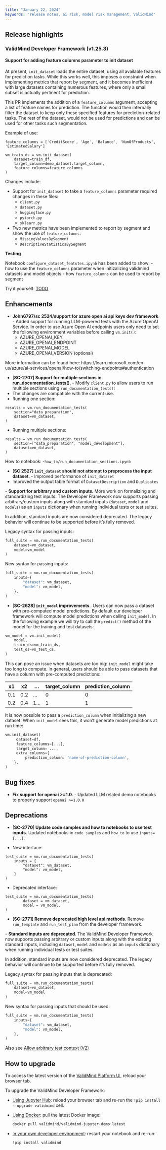 ```yaml
---
title: "January 22, 2024"
keywords: "release notes, ai risk, model risk management, ValidMind"
---
```


## Release highlights

### ValidMind Developer Framework (v1.25.3)

<!---[SC-2438] Support for adding feature columns parameter to init dataset by @juanmleng in [#279](https://github.com/validmind/developer-framework/pull/279)--->
#### Support for adding feature columns parameter to init dataset

At present, `init_dataset` loads the entire dataset, using all available features for prediction tasks. While this works well, this imposes a constraint when implementing metrics that report by segment, and it becomes inefficient with large datasets containing numerous features, where only a small subset is actually pertinent for prediction.

This PR implements the addition of a `feature_columns` argument, accepting a list of feature names for prediction. The function would then internally filter the dataset to keep only these specified features for prediction-related tasks. The rest of the dataset,  would not be used for predictions and can be used for other tasks such segmentation. 

Example of use: 

```
feature_columns = ['CreditScore', 'Age', 'Balance', 'NumOfProducts', 'EstimatedSalary']

vm_train_ds = vm.init_dataset(
    dataset=train_df,
    target_column=demo_dataset.target_column,
    feature_columns=feature_columns
)
```

Changes include:

- Support for `init_dataset` to take a `feature_columns` parameter required changes in these files: 
   - `client.py `
   - `dataset.py`
   - `huggingface.py`
   - `pytorch.py`
   - `sklearn.py`
   
- Two new metrics have been implemented to report by segment and show the use of `feature_columns`: 
   - `MissingValuesBySegment`
   - `DescriptiveStatisticsBySegment`

**Testing**

Notebook `configure_dataset_featutes.ipynb` has been added to show:
- how to use the `feature_columns` parameter when initizalizing validmind datasets and model objects 
- how `feature_columns` can be used to report by segment 

Try it yourself: [TODO]()

## Enhancements

<!---John6797/sc 2524/support for azure open ai api keys dev framework by @johnwalz97 in [#300](https://github.com/validmind/developer-framework/pull/300)--->
- **John6797/sc 2524/support for azure open ai api keys dev framework**. - Added support for running LLM-powered tests with the Azure OpenAI Service. In order to use Azure Open AI endpoints users only need to set the following environment variables before calling `vm.init()`:
  - AZURE_OPENAI_KEY
  - AZURE_OPENAI_ENDPOINT
  - AZURE_OPENAI_MODEL
  - AZURE_OPENAI_VERSION (optional)

More information can be found here: https://learn.microsoft.com/en-us/azure/ai-services/openai/how-to/switching-endpoints#authentication

<!---R package plus corresponding RMarkdown updates for tighter integration by @erichare in [#265](https://github.com/validmind/developer-framework/pull/265)--->
<!---- **R package plus corresponding RMarkdown updates for tighter integration**. Coming soon--->

<!---[SC-2707] Support for multiple sections in run_documentation_tests() by @juanmleng in [#307](https://github.com/validmind/developer-framework/pull/307)--->
- **[SC-2707] Support for multiple sections in run_documentation_tests()**. - Modify `client.py` to allow users to run multiple sections using `run_documentation_tests()`
- The changes are compatible with the current use. 
- Running one section: 
```
results = vm.run_documentation_tests(
    section="data_preparation",
    dataset=vm_dataset,
)
```

- Running multiple sections: 
```
results = vm.run_documentation_tests(
    section=["data_preparation", "model_development"],
    dataset=vm_dataset,
)
```

How to notebook: 
-` how_to/run_documentation_sections.ipynb`

<!---[SC 2527] `init_dataset` should not attempt to preprocess the input dataset by @AnilSorathiya in [#297](https://github.com/validmind/developer-framework/pull/297)--->
- **[SC 2527] `init_dataset` should not attempt to preprocess the input dataset**. - Improved performance of `init_dataset`
- Improved the output table format of `DatasetDescription` and `Duplicates`

<!---feat: [sc-2468] Allow arbitrary test context (V2) by @johnwalz97 in [#312](https://github.com/validmind/developer-framework/pull/312)--->
<span id="arbitrary-test-new">
- **Support for arbitrary and custom inputs**. More work on formalizing and standardizing test inputs. The Developer Framework now supports passing arbitrary/custom inputs along with standard inputs (`dataset`, `model` and `models`) as an `inputs` dictionary when running individual tests or test suites.

In addition, standard inputs are now considered deprecated. The legacy behavior will continue to be supported before it's fully removed.

Legacy syntax for passing inputs:

```python
full_suite = vm.run_documentation_tests(
    dataset=vm_dataset,
    model=vm_model
)
```

New syntax for passing inputs:

```python
full_suite = vm.run_documentation_tests(
    inputs={
        "dataset": vm_dataset,
        "model": vm_model,
    },
)
```

<!---[SC-2628] `init_model` improvements  by @AnilSorathiya in [#304](https://github.com/validmind/developer-framework/pull/304)--->
- **[SC-2628] `init_model` improvements **. Users can now pass a dataset with pre-computed model predictions. By default our developer framework will compute model predictions when calling `init_model`. In the following example we will try to call the `predict()` method of the model for the training and test datasets:

```python
vm_model = vm.init_model(
    model,
    train_ds=vm_train_ds,
    test_ds=vm_test_ds,
)
```

This can pose an issue when datasets are too big: `init_model` might take too long to compute. In general, users should be able to pass datasets that have a column with pre-computed predictions:

|x1|x2|...|target_column|prediction_column|
|-|-|-|-|-|
|0.1|0.2|...|0|0|
|0.2|0.4|1...|1|1|

It is now possible to pass a `prediction_column` when initializing a new dataset. When `init_model` sees this, it won't generate model predictions at run time:

```python
vm.init_dataset(
     dataset=df,
     feature_columns=[...],
     target_column= ...,
     extra_columns={
         prediction_column: 'name-of-prediction-column',
    },
)
```

## Bug fixes

<!---Fix support for openai >=1.0 by @cachafla in [#311](https://github.com/validmind/developer-framework/pull/311)--->
- **Fix support for openai >=1.0**. - Updated LLM related demo notebooks to properly support `openai >=1.0.0`

## Deprecations

<!---[SC-2770] Update code samples and how to notebooks to use test inputs by @juanmleng in [#313](https://github.com/validmind/developer-framework/pull/313)--->
- **[SC-2770] Update code samples and how to notebooks to use test inputs**. Updated notebooks in `code_samples` and `how_to` to use `inputs={...}`. 

- New interface:
```
test_suite = vm.run_documentation_tests(
    inputs = {
        "dataset": vm_dataset,
        "model": vm_model,
    }
)
```
- Deprecated interface: 
```
test_suite = vm.run_documentation_tests(
        dataset = vm_dataset,
        model = vm_model,
)
```

<!---[SC-2771] Remove deprecated high level api methods by @juanmleng in [#310](https://github.com/validmind/developer-framework/pull/310)--->
- **[SC-2771] Remove deprecated high level api methods**. Remove `run_template` and `run_test_plan` from the developer framework.

<!---feat: [sc-2468] Allow arbitrary test context (V2) by @johnwalz97 in [#312](https://github.com/validmind/developer-framework/pull/312)--->
<span id="arbitrary-test-legacy">
- **Standard inputs are deprecated**. The ValidMind Developer Framework now supports passing arbitrary or custom inputs along with the existing standard inputs, including `dataset`, `model` and `models` as an `inputs` dictionary when running individual tests or test suites.

In addition, standard inputs are now considered deprecated. The legacy behavior will continue to be supported before it's fully removed.

Legacy syntax for passing inputs that is deprecated:

```python
full_suite = vm.run_documentation_tests(
    dataset=vm_dataset,
    model=vm_model
)
```

New syntax for passing inputs that should be used:

```python
full_suite = vm.run_documentation_tests(
    inputs={
        "dataset": vm_dataset,
        "model": vm_model,
    },
)
```

Also see [Allow arbitrary test context (V2)](#arbitrary-test-new)

## How to upgrade

To access the latest version of the [ValidMind Platform UI](http://app.prod.validmind.ai/), reload your browser tab.

To upgrade the ValidMind Developer Framework:

- [Using Jupyter Hub](../../guide/try-developer-framework-with-jupyterhub.qmd): reload your browser tab and re-run the `!pip install --upgrade validmind` cell.

- [Using Docker](../../guide/try-developer-framework-with-docker.qmd): pull the latest Docker image:
    
    ```jsx
    docker pull validmind/validmind-jupyter-demo:latest
    
    ```
    
- [In your own developer environment](../../guide/install-and-initialize-developer-framework.qmd): restart your notebook and re-run:
    
    ```python
    !pip install validmind
    ```